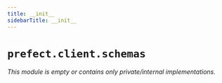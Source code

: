 ```yaml
---
title: __init__
sidebarTitle: __init__
---
```


# `prefect.client.schemas`

*This module is empty or contains only private/internal implementations.*
